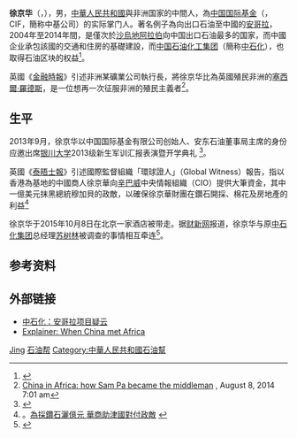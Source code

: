 {{Otheruses|other=名为徐京华的其他人物|徐京华}}
{{expand|time=2014-08-12T11:11:20+00:00}}
'''徐京华'''（{{lang-en|Sam Pa}}，{{bd|1958年|2月28日||}}），男，[[中華人民共和國|中華人民共和國]]與非洲国家的中間人，為[[中国国际基金|中国国际基金]]（{{lang-en|China International Fund}}，CIF，簡称中基公司）的实际掌门人。著名例子為向出口石油至中國的[[安哥拉|安哥拉]]，2004年至2014年間，是僅次於[[沙烏地阿拉伯|沙烏地阿拉伯]]向中国出口石油最多的国家，而中國企业承包該國的交通和住房的基礎建設，而[[中国石油化工集团|中国石油化工集团]]（簡称[[中石化|中石化]]），也取得石油区块的权益<ref name="caixin">{{Cite web |url=http://topics.caixin.com/middleman_cif/ |title=能源掮客游刃非洲离奇公司撬动百亿杠杆_专题频道_财新网  |access-date=2014-08-10 |archive-date=2019-02-18 |archive-url=https://web.archive.org/web/20190218101322/http://topics.caixin.com/middleman_cif/ }}</ref>。

英國《[[金融時報|金融時報]]》引述非洲某礦業公司執行長，將徐京华比為英國殖民非洲的[[塞西爾·羅德斯|塞西爾·羅德斯]]，是一位想再一次征服非洲的殖民主義者<ref>[http://www.ft.com/cms/s/2/308a133a-1db8-11e4-b927-00144feabdc0.html#axzz39weEQ656 China in Africa: how Sam Pa became the middleman] {{Wayback|url=http://www.ft.com/cms/s/2/308a133a-1db8-11e4-b927-00144feabdc0.html#axzz39weEQ656 |date=20160918062452 }},  August 8, 2014 7:01 am</ref>。

== 生平 ==
2013年9月，徐京华以中国国际基金有限公司创始人、安东石油董事局主席的身份应邀出席[[银川大学|银川大学]]2013级新生军训汇报表演暨开学典礼
<ref>{{Cite web |url=http://www.nxnews.net/xw/system/2013/09/17/010946111.shtml |title=宁夏新闻网：2013年9月17日《银川大学举行2013级新生军训汇报表演暨开学典礼 |access-date=2014年8月10日 |archive-date=2014年8月10日 |archive-url=https://web.archive.org/web/20140810042126/http://www.nxnews.net/xw/system/2013/09/17/010946111.shtml |dead-url=no }}</ref>。

英國《[[泰晤士報|泰晤士報]]》引述國際監督組織「環球證人」（Global Witness）報告，指以香港為基地的中國商人徐京華向[[辛巴威|辛巴威]]中央情報組織（CIO）提供大筆資金，其中一億美元抹黑總統穆加貝的政敵，以確保徐京華財團在鑽石開採、棉花及房地產的利益<ref>。[http://orientaldaily.on.cc/cnt/china_world/20120624/00180_014.html 為採鑽石灑億元 華商助津國對付政敵] {{Wayback|url=http://orientaldaily.on.cc/cnt/china_world/20120624/00180_014.html |date=20160305074437 }}</ref>

徐京华于2015年10月8日在北京一家酒店被带走。据[[财新网|财新网]]报道，徐京华与原[[中石化集团|中石化集团]]总经理[[苏树林|苏树林]]被调查的事情相互牵连<ref>{{cite web|title=神秘商人徐京华在京被查|url=http://china.caixin.com/2015-10-13/100862705.html|publisher=财新网|accessdate=2015-10-13|archive-date=2020-01-07|archive-url=https://web.archive.org/web/20200107222836/http://china.caixin.com/2015-10-13/100862705.html}}</ref>。

== 参考资料 ==
{{reflist}}

== 外部链接 ==
* [http://www.china.com.cn/economic/txt/2010-04/20/content_19868767.htm 中石化：安哥拉项目疑云] {{Wayback|url=http://www.china.com.cn/economic/txt/2010-04/20/content_19868767.htm |date=20181221050739 }}
* [http://video.ft.com/3717399782001/Explainer-When-China-met-Africa/Editors-Choice Explainer: When China met Africa] {{Wayback|url=http://video.ft.com/3717399782001/Explainer-When-China-met-Africa/Editors-Choice |date=20160629225019 }}

{{Authority control}}
{{DEFAULTSORT:Xu徐}}
[[Category:徐姓|Jing]]
[[Category:石油帮|]]
[[Category:中華人民共和國石油幫|Category:中華人民共和國石油幫]]